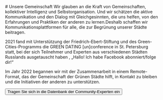 <Text size='lg'>
# Unsere Gemeinschaft
Wir glauben an die Kraft von Gemeinschaften, kollektiver Intelligenz und Selbstorganisation. Und wir schätzen die aktive Kommunikation und den Dialog mit Gleichgesinnten, die uns helfen, von den Erfahrungen und Praktiken der anderen zu lernen.Deshalb schaffen wir Kommunikationsplattformen für alle, die zur Begrünung unserer Städte beitragen.

2021 fand mit Unterstützung der Friedrich-Ebert-Stiftung und des Green-Cities-Programms die GREEN DATING [un]conference in St. Petersburg statt, bei der sich Teilnehmer und Experten aus verschiedenen Städten Russlands ausgetauscht haben , „Hallo! Ich habe Facebook abonniert/folge dir!“

Im Jahr 2022 begannen wir mit der Zusammenarbeit in einem Remote-Format, das der Gemeinschaft der Grünen Städte hilft, in Kontakt zu bleiben und die Initiativen der anderen zu unterstützen.
</Text>

<Buttons>
    <Button
        component='a'
        variant='outline'
        href='https://forms.gle/Hca8mAZx6xKkkMyVA'
        target="_blank"
    >
        Tragen Sie sich in die Datenbank der Community-Experten ein
    </Button>
</Buttons>